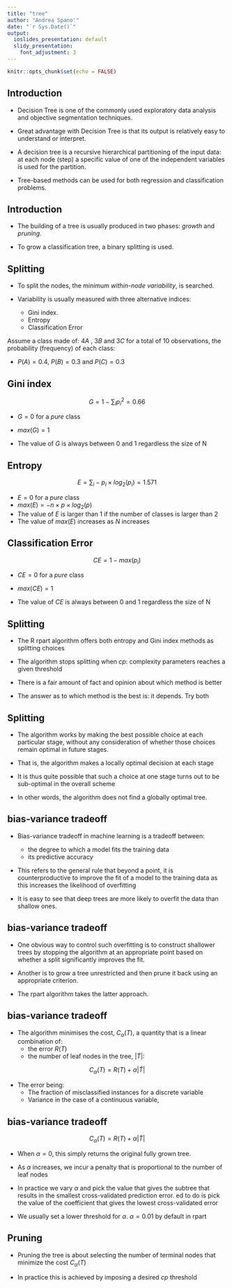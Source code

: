 ```yaml
---
title: "tree"
author: "Andrea Spano'"
date: "`r Sys.Date()`"
output:
  ioslides_presentation: default
  slidy_presentation:
    font_adjustment: 3
---
```


```r
knitr::opts_chunk$set(echo = FALSE)
```



## Introduction

* Decision Tree is one of the commonly used exploratory data analysis and objective segmentation techniques.  

* Great advantage with Decision Tree is that its output is relatively easy to understand or interpret.  

* A decision tree is a recursive hierarchical partitioning of the input data:
at each node (step) a specific value of one of the independent variables is used for the partition.  

* Tree-based methods can be used for both regression and classification
problems. 

## Introduction 

* The building of a tree is usually produced in two phases: _growth_ and _pruning_.

* To grow a classification tree, a binary splitting is used.


## Splitting 

* To split the nodes, the minimum _within-node variability_, is searched.

* Variability is usually measured with three alternative indices:

    - Gini index.
    - Entropy
    - Classification Error 

Assume a class made of: $4A$ , $3B$ and  $3C$ for a total of $10$ observations, the probability (frequency) of each class:

* $P(A) =  0.4$, $P(B) = 0.3$ and $P(C) = 0.3$


## Gini index

$$G = 1 - \sum_{i}p{_i}{^2} = 0.66$$

* $G=0$ for a _pure_ class 
* $max(G) = 1$

* The value of $G$ is always between 0 and 1 regardless the size of N
   
## Entropy 

$$E = \sum_i -p_i \times log_2(p_i) = 1.571$$

* $E=0$ for a _pure_ class
* $max(E) = -n \times p \times log_2(p)$
* The value of $E$ is larger than 1 if the number of classes is larger than 2
*  The value of $max(E)$ increases as $N$ increases
  
## Classification Error 

$$CE = 1 - max(p_i)$$

* $CE=0$ for a _pure_ class

* $max(CE) = 1$

* The value of $CE$ is always between 0 and 1 regardless the size of N


## Splitting 

* The R rpart algorithm offers both entropy and Gini index methods as splitting choices 

* The algorithm stops splitting when $cp$: complexity parameters reaches a given threshold

* There is a fair amount of fact and opinion about which method is better

* The answer as to which method is the best is: it depends. Try both

## Splitting 

* The algorithm works by making the best possible choice at each particular stage, without any consideration of whether those choices remain optimal in future stages. 

* That is, the algorithm makes a locally optimal decision at each stage 

* It is thus quite possible that such a choice at one stage turns out to be sub-optimal in the overall scheme

* In other words,  the algorithm does not find a globally optimal tree.

## bias-variance tradeoff

* Bias-variance tradeoff in machine learning is a tradeoff between:

    - the degree to which a model fits the training data 
    - its predictive accuracy
    
* This refers to the general rule that beyond a point, it is counterproductive to improve the fit of a model to the training data as this increases the likelihood of overfitting

* It is easy to see that deep trees are more likely to overfit the data than shallow ones. 





## bias-variance tradeoff

* One obvious way to control such overfitting is to construct shallower trees by stopping the algorithm at an appropriate point based on whether a split significantly improves the fit.  

* Another is to grow a tree unrestricted and then prune it back using an appropriate criterion. 

* The rpart algorithm takes the latter approach.

## bias-variance tradeoff

* The algorithm minimises the cost,  $C_{\alpha}(T)$, a quantity that is a linear combination of:
    - the error $R(T)$   
    - the number of leaf nodes in the tree, $|\tilde{T}|$:

$$ C_{\alpha}(T) = R(T) + \alpha |\tilde{T} | $$

* The error being:
   - The fraction of misclassified instances for a discrete variable
   - Variance in the case of a continuous variable, 
   
## bias-variance tradeoff

$$ C_{\alpha}(T) = R(T) + \alpha |\tilde{T} | $$

* When $\alpha = 0$, this simply returns the original fully grown tree. 
* As $\alpha$ increases, we incur a penalty that is proportional to the number of leaf nodes

* In practice we vary $\alpha$ and pick the value that gives the subtree that results in the smallest cross-validated prediction error.
ed to do is pick the value of the coefficient that gives the lowest cross-validated error

* We usually set a lower threshold for $\alpha$. $\alpha = 0.01$ by default in rpart


## Pruning 

* Pruning the tree is about selecting the number of terminal nodes that minimize the cost $C_{\alpha}(T)$

* In practice this is achieved by imposing a desired $cp$ threshold
  

